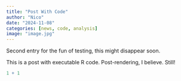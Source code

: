 ```yaml
---
title: "Post With Code"
author: "Nico"
date: "2024-11-08"
categories: [news, code, analysis]
image: "image.jpg"
---
```


Second entry for the fun of testing, this might disappear soon.

This is a post with executable R code. Post-rendering, I believe. Still!

```r
1 + 1
```
